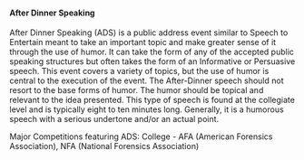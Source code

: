 ==== After Dinner Speaking ====
After Dinner Speaking (ADS) is a public address event similar to Speech to Entertain meant to take an important topic and make greater sense of it through the use of humor.  It can take the form of any of the accepted public speaking structures but often takes the form of an Informative or Persuasive speech. This event covers a variety of topics, but the use of humor is central to the execution of the event. The After-Dinner speech should not resort to the base forms of humor. The humor should be topical and relevant to the idea presented. This type of speech is found at the collegiate level and is typically eight to ten minutes long. Generally, it is a humorous speech with a serious undertone and/or an actual point.

Major Competitions featuring ADS: College - AFA (American Forensics Association), NFA (National Forensics Association)